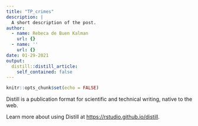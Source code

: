 ```yaml
---
title: "TP_crimes"
description: |
  A short description of the post.
author:
  - name: Rebeca de Buen Kalman
    url: {}
  - name: ''
    url: {}
date: 01-29-2021
output:
  distill::distill_article:
    self_contained: false
---
```



```r
knitr::opts_chunk$set(echo = FALSE)
```

Distill is a publication format for scientific and technical writing, native to the web.

Learn more about using Distill at <https://rstudio.github.io/distill>.


